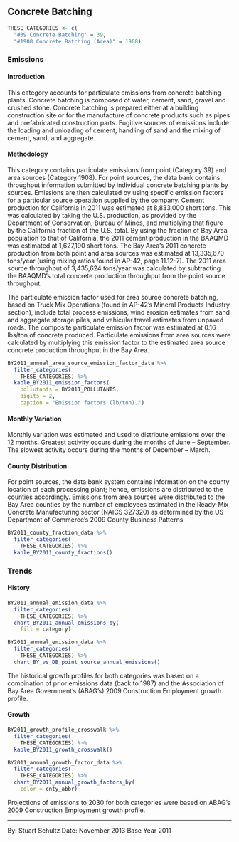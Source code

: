 ## Concrete Batching {#indcom-concrete-batching}

```r
THESE_CATEGORIES <- c(
  "#39 Concrete Batching" = 39,
  "#1908 Concrete Batching (Area)" = 1908)
```

### Emissions

#### Introduction {-}

This category accounts for particulate emissions from concrete batching plants. Concrete batching is composed of water, cement, sand, gravel and crushed stone. Concrete batching is prepared either at a building construction site or for the manufacture of concrete products such as pipes and prefabricated construction parts. Fugitive sources of emissions include the loading and unloading of cement, handling of sand and the mixing of cement, sand, and aggregate.

#### Methodology {-}

This category contains particulate emissions from point (Category 39) and area sources (Category 1908). For point sources, the data bank contains throughput information submitted by individual concrete batching plants by sources. Emissions are then calculated by using specific emission factors for a particular source operation supplied by the company.
Cement production for California in 2011 was estimated at 8,833,000 short tons. This was calculated by taking the U.S. production, as provided by the Department of Conservation, Bureau of Mines, and multiplying that figure by the California fraction of the U.S. total. By using the fraction of Bay Area population to that of California, the 2011 cement production in the BAAQMD was estimated at 1,627,190 short tons. The Bay Area's 2011 concrete production from both point and area sources was estimated at 13,335,670 tons/year (using mixing ratios found in AP-42, page 11.12-7). The 2011 area source throughput of 3,435,624 tons/year was calculated by subtracting the BAAQMD's total concrete production throughput from the point source throughput.

The particulate emission factor used for area source concrete batching, based on Truck Mix Operations (found in AP-42's Mineral Products Industry section), include total process emissions, wind erosion estimates from sand and aggregate storage piles, and vehicular travel estimates from unpaved roads. The composite particulate emission factor was estimated at 0.16 lbs/ton of concrete produced. Particulate emissions from area sources were calculated by multiplying this emission factor to the estimated area source concrete production throughput in the Bay Area.

```r
BY2011_annual_area_source_emission_factor_data %>%
  filter_categories(
    THESE_CATEGORIES) %>%
  kable_BY2011_emission_factors(
    pollutants = BY2011_POLLUTANTS,
    digits = 2,
    caption = "Emission factors (lb/ton).")
```

#### Monthly Variation {-}

Monthly variation was estimated and used to distribute emissions over the 12 months. Greatest activity occurs during the months of June – September. The slowest activity occurs during the months of December – March.

#### County Distribution {-}

For point sources, the data bank system contains information on the county location of each processing plant; hence, emissions are distributed to the counties accordingly. Emissions from area sources were distributed to the Bay Area counties by the number of employees estimated in the Ready-Mix Concrete Manufacturing sector (NAICS 327320) as determined by the US Department of Commerce's 2009 County Business Patterns.

```r
BY2011_county_fraction_data %>%
  filter_categories(
    THESE_CATEGORIES) %>%
  kable_BY2011_county_fractions()
```

### Trends {#indcom-concrete-batching-trend}

#### History {-}

```r
BY2011_annual_emission_data %>%
  filter_categories(
    THESE_CATEGORIES) %>%
  chart_BY2011_annual_emissions_by(
    fill = category) 
```

```r
BY2011_annual_emission_data %>%
  filter_categories(
    THESE_CATEGORIES) %>%
  chart_BY_vs_DB_point_source_annual_emissions()
```

The historical growth profiles for both categories was based on a combination of prior emissions data (back to 1987) and the Association of Bay Area Government's (ABAG's) 2009 Construction Employment growth profile.

#### Growth {-}

```r
BY2011_growth_profile_crosswalk %>%
  filter_categories(
    THESE_CATEGORIES) %>%
  kable_BY2011_growth_crosswalk()
```

```r
BY2011_annual_growth_factor_data %>%
  filter_categories(
    THESE_CATEGORIES) %>%
  chart_BY2011_annual_growth_factors_by(
    color = cnty_abbr) 
```

Projections of emissions to 2030 for both categories were based on ABAG's 2009 Construction Employment growth profile.

***

By: Stuart Schultz 
Date: November 2013 
Base Year 2011
